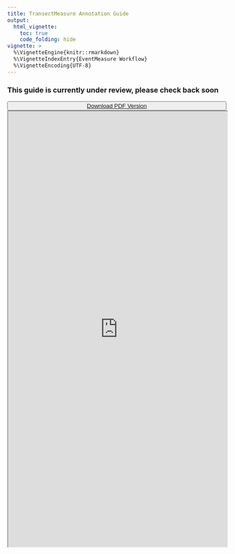 ```yaml
---
title: TransectMeasure Annotation Guide
output:
  html_vignette:
    toc: true
    code_folding: hide
vignette: >
  %\VignetteEngine{knitr::rmarkdown}
  %\VignetteIndexEntry{EventMeasure Workflow}
  %\VignetteEncoding{UTF-8}
---
```


<h3> This guide is currently under review, please check back soon </h3>

<button class="btn" style="width:100%">
<a href="https://docs.google.com/document/d/1uFzjvADB4alVhFEDqsyd8VW-HBlBD77TcmP28iVTkcA/export?format=pdf"> <i class="fa fa-download"></i> Download PDF Version</a>
</button>

<iframe src="https://docs.google.com/document/d/e/2PACX-1vSRhXoEYYtMr-zCsy7zpCoSpKyMsQeFD2Az3KGgrHgWBOX--7a4goHYzE0czwlbkdPNkI_skPOuX4ky/pub?embedded=true" width = "100%" height = 1000>  </iframe>